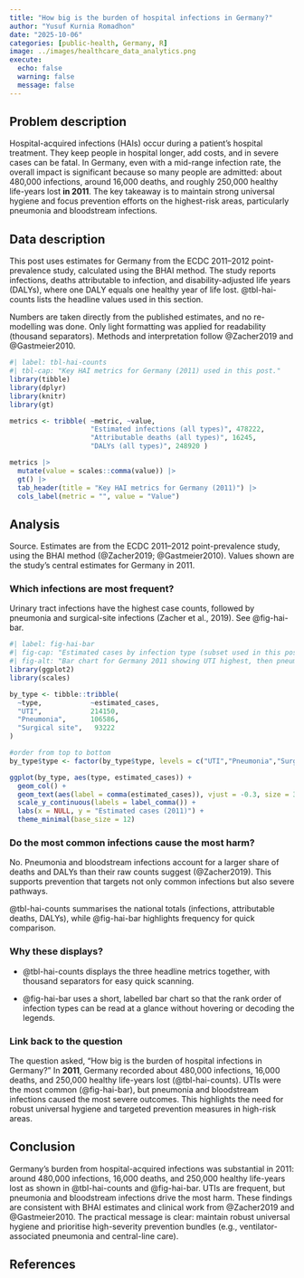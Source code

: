 ```yaml
---
title: "How big is the burden of hospital infections in Germany?"
author: "Yusuf Kurnia Romadhon"
date: "2025-10-06"
categories: [public-health, Germany, R]
image: ../images/healthcare_data_analytics.png
execute:
  echo: false
  warning: false
  message: false
---
```


## Problem description

Hospital-acquired infections (HAIs) occur during a patient's hospital treatment. They keep people in hospital longer, add costs, and in severe cases can be fatal. In Germany, even with a mid-range infection rate, the overall impact is significant because so many people are admitted: about 480,000 infections, around 16,000 deaths, and roughly 250,000 healthy life-years lost **in 2011**. The key takeaway is to maintain strong universal hygiene and focus prevention efforts on the highest-risk areas, particularly pneumonia and bloodstream infections.

## Data description

This post uses estimates for Germany from the ECDC 2011–2012 point-prevalence study, calculated using the BHAI method. The study reports infections, deaths attributable to infection, and disability-adjusted life years (DALYs), where one DALY equals one healthy year of life lost. @tbl-hai-counts lists the headline values used in this section.

Numbers are taken directly from the published estimates, and no re-modelling was done. Only light formatting was applied for readability (thousand separators). Methods and interpretation follow @Zacher2019 and @Gastmeier2010.

```r
#| label: tbl-hai-counts 
#| tbl-cap: "Key HAI metrics for Germany (2011) used in this post." 
library(tibble) 
library(dplyr) 
library(knitr)
library(gt)

metrics <- tribble( ~metric, ~value, 
                    "Estimated infections (all types)", 478222, 
                    "Attributable deaths (all types)", 16245, 
                    "DALYs (all types)", 248920 )

metrics |>
  mutate(value = scales::comma(value)) |>
  gt() |>
  tab_header(title = "Key HAI metrics for Germany (2011)") |>
  cols_label(metric = "", value = "Value")

```


## Analysis

Source. Estimates are from the ECDC 2011–2012 point-prevalence study, using the BHAI method (@Zacher2019; @Gastmeier2010). Values shown are the study’s central estimates for Germany in 2011.

### Which infections are most frequent?

Urinary tract infections have the highest case counts, followed by pneumonia and surgical-site infections (Zacher et al., 2019). See @fig-hai-bar.

```r
#| label: fig-hai-bar
#| fig-cap: "Estimated cases by infection type (subset used in this post)."
#| fig-alt: "Bar chart for Germany 2011 showing UTI highest, then pneumonia, then surgical-site infections."
library(ggplot2)
library(scales)

by_type <- tibble::tribble(
  ~type,            ~estimated_cases,
  "UTI",            214150,
  "Pneumonia",      106586,
  "Surgical site",   93222
)

#order from top to bottom
by_type$type <- factor(by_type$type, levels = c("UTI","Pneumonia","Surgical site"))

ggplot(by_type, aes(type, estimated_cases)) +
  geom_col() +
  geom_text(aes(label = comma(estimated_cases)), vjust = -0.3, size = 3.6) +
  scale_y_continuous(labels = label_comma()) +
  labs(x = NULL, y = "Estimated cases (2011)") +
  theme_minimal(base_size = 12)

```

### Do the most common infections cause the most harm?

No. Pneumonia and bloodstream infections account for a larger share of deaths and DALYs than their raw counts suggest (@Zacher2019). This supports prevention that targets not only common infections but also severe pathways.

@tbl-hai-counts summarises the national totals (infections, attributable deaths, DALYs), while @fig-hai-bar highlights frequency for quick comparison.

### Why these displays?

- @tbl-hai-counts displays the three headline metrics together, with thousand separators for easy quick scanning.

- @fig-hai-bar uses a short, labelled bar chart so that the rank order of infection types can be read at a glance without hovering or decoding the legends.

### Link back to the question

The question asked, “How big is the burden of hospital infections in Germany?”
In **2011**, Germany recorded about 480,000 infections, 16,000 deaths, and 250,000 healthy life-years lost (@tbl-hai-counts). UTIs were the most common (@fig-hai-bar), but pneumonia and bloodstream infections caused the most severe outcomes. This highlights the need for robust universal hygiene and targeted prevention measures in high-risk areas.

## Conclusion

Germany’s burden from hospital-acquired infections was substantial in 2011: around 480,000 infections, 16,000 deaths, and 250,000 healthy life-years lost as shown in @tbl-hai-counts and  @fig-hai-bar. UTIs are frequent, but pneumonia and bloodstream infections drive the most harm. These findings are consistent with BHAI estimates and clinical work from @Zacher2019 and @Gastmeier2010. The practical message is clear: maintain robust universal hygiene and prioritise high-severity prevention bundles (e.g., ventilator-associated pneumonia and central-line care).

## References

::: {#refs}
:::
